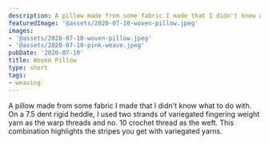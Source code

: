 ```yaml
---
description: A pillow made from some fabric I made that I didn't know what to do with
featuredImage: '@assets/2020-07-10-woven-pillow.jpeg'
images:
- '@assets/2020-07-10-woven-pillow.jpeg'
- '@assets/2020-07-10-pink-weave.jpeg'
pubDate: '2020-07-10'
title: Woven Pillow
type: short
tags:
- weaving
---
```

A pillow made from some fabric I made that I didn't know what to do with. On a 7.5 dent rigid heddle, I used two strands of variegated fingering weight yarn as the warp threads and no. 10 crochet thread as the weft. This combination highlights the stripes you get with variegated yarns.
